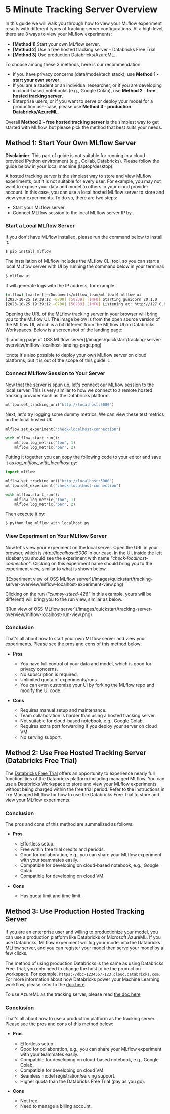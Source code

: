 
# 5 Minute Tracking Server Overview

In this guide we will walk you through how to view your MLflow experiment results with different types of
tracking server configurations. At a high level, there are 3 ways to view your MLflow experiments:

- **[Method 1]** Start your own MLflow server.
- **[Method 2]** Use a free hosted tracking server - Databricks Free Trial.
- **[Method 3]** Use production Databricks/AzureML.

To choose among these 3 methods, here is our recommendation:

- If you have privacy concerns (data/model/tech stack), use **Method 1 - start your own server**.
- If you are a student or an individual researcher, or if you are developing in cloud-based notebooks (e.g., Google
  Colab), use **Method 2 - free hosted tracking server**.
- Enterprise users, or if you want to serve or deploy your model for a production use-case, please use
  **Method 3 - production Databricks/AzureML**.

Overall **Method 2 - free hosted tracking server** is the simplest way to get started with MLflow, but please
pick the method that best suits your needs.

## Method 1: Start Your Own MLflow Server

**Disclaimier**: This part of guide is not suitable for running in a cloud-provided IPython environment
(e.g., Collab, Databricks). Please follow the guide below in your local machine (laptop/desktop).

A hosted tracking server is the simplest way to store and view MLflow experiments, but it is not suitable for
every user. For example, you may not want to expose your data and model to others in your cloud provider account. In this case,
you can use a local hosted MLflow server to store and view your experiments. To do so, there are two steps:

- Start your MLflow server.
- Connect MLflow session to the local MLflow server IP by <APILink fn="mlflow.set_tracking_uri" />.

### Start a Local MLflow Server

If you don't have MLflow installed, please run the command below to install it:

```bash
$ pip install mlflow
```

The installation of MLflow includes the MLflow CLI tool, so you can start a local MLflow server with UI
by running the command below in your terminal:

```bash
$ mlflow ui
```

It will generate logs with the IP address, for example:

```bash
(mlflow) [master][~/Documents/mlflow_team/mlflow]$ mlflow ui
[2023-10-25 19:39:12 -0700] [50239] [INFO] Starting gunicorn 20.1.0
[2023-10-25 19:39:12 -0700] [50239] [INFO] Listening at: http://127.0.0.1:5000 (50239)
```

Opening the URL of the MLflow tracking server in your browser will bring you to the MLflow UI. The image below is from the open source version of the MLflow UI,
which is a bit different from the MLflow UI on Databricks Workspaces. Below is a screenshot of the landing page:

<div className="center-div" style={{ width: 800, maxWidth: "100%" }}>
  ![Landing page of OSS MLflow server](/images/quickstart/tracking-server-overview/mlflow-localhost-landing-page.png)
</div>

:::note
It's also possible to deploy your own MLflow server on cloud platforms, but it is out of the scope of this guide.
:::

### Connect MLflow Session to Your Server

Now that the server is spun up, let's connect our MLflow session to the local server. This is very
similar to how we connect to a remote hosted tracking provider such as the Databricks platform.

```python
mlflow.set_tracking_uri("http://localhost:5000")
```

Next, let's try logging some dummy metrics. We can view these test metrics on the local hosted UI:

```python
mlflow.set_experiment("check-localhost-connection")

with mlflow.start_run():
    mlflow.log_metric("foo", 1)
    mlflow.log_metric("bar", 2)
```

Putting it together you can copy the following code to your editor and save it as _log_mlflow_with_localhost.py_:

```python
import mlflow

mlflow.set_tracking_uri("http://localhost:5000")
mlflow.set_experiment("check-localhost-connection")

with mlflow.start_run():
    mlflow.log_metric("foo", 1)
    mlflow.log_metric("bar", 2)
```

Then execute it by:

```bash
$ python log_mlflow_with_localhost.py
```

### View Experiment on Your MLflow Server

Now let's view your experiment on the local server. Open the URL in your browser, which is _http://localhost:5000_
in our case. In the UI, inside the left sidebar you should see the experiment with name
_"check-localhost-connection"_. Clicking on this experiment name should bring you to the experiment view, similar to what is shown below.

<div className="center-div" style={{ width: 800, maxWidth: "100%" }}>
  ![Experiment view of OSS MLflow server](/images/quickstart/tracking-server-overview/mlflow-localhost-experiment-view.png)
</div>

Clicking on the run (_"clumsy-steed-426"_ in this example, yours will be different) will bring you to the run view, similar as below.

<div className="center-div" style={{ width: 800, maxWidth: "100%" }}>
  ![Run view of OSS MLflow server](/images/quickstart/tracking-server-overview/mlflow-localhost-run-view.png)
</div>

### Conclusion

That's all about how to start your own MLflow server and view your experiments. Please see the pros and cons
of this method below:

- **Pros**

  - You have full control of your data and model, which is good for privacy concerns.
  - No subscription is required.
  - Unlimited quota of experiments/runs.
  - You can even customize your UI by forking the MLflow repo and modify the UI code.

- **Cons**

  - Requires manual setup and maintenance.
  - Team collaboration is harder than using a hosted tracking server.
  - Not suitable for cloud-based notebook, e.g., Google Colab.
  - Requires extra port forwarding if you deploy your server on cloud VM.
  - No serving support.

## Method 2: Use Free Hosted Tracking Server (Databricks Free Trial)
The [Databricks Free Trial](https://docs.databricks.com/en/getting-started/free-trial.html) offers an opportunity to experience 
nearly full functionlities of the Databricks platform including managed MLflow. 
You can use a Databricks Workspace to store and view your MLflow experiments without being charged within the free trial period.
Refer to the instructions in <Link to="/getting-started/databricks-trial/" target="_blank">Try Managed MLflow</Link> 
for how to use the Databricks Free Trial to store and view your MLflow experiments.

### Conclusion

The pros and cons of this method are summalized as follows:

- **Pros**

  - Effortless setup.
  - Free within free trial credits and periods.
  - Good for collaboration, e.g., you can share your MLflow experiment with your teammates easily.
  - Compatible for developing on cloud-based notebook, e.g., Google Colab.
  - Compatible for developing on cloud VM.

- **Cons**

  - Has quota limit and time limit.

## Method 3: Use Production Hosted Tracking Server

If you are an enterprise user and willing to productionize your model, you can use a production platform like
Databricks or Microsoft AzureML. If you use Databricks, MLflow experiment will log your model into the Databricks
MLflow server, and you can register your model then serve your model by a few clicks. 

The method of using production Databricks is the same as using Databricks Free Trial, you only need to
change the host to be the production workspace. For example, `https://dbc-1234567-123.cloud.databricks.com`.
For more information about how Databricks power your Machine Learning workflow, please refer to the [doc
here](https://docs.databricks.com/en/machine-learning/index.html).

To use AzureML as the tracking server, please read
[the doc here](https://learn.microsoft.com/en-us/azure/machine-learning/how-to-use-mlflow-cli-runs?view=azureml-api-2&tabs=interactive%2Ccli)

### Conclusion

That's all about how to use a production platform as the tracking server. Please see the pros and cons
of this method below:

- **Pros**

  - Effortless setup.
  - Good for collaboration, e.g., you can share your MLflow experiment with your teammates easily.
  - Compatible for developing on cloud-based notebook, e.g., Google Colab.
  - Compatible for developing on cloud VM.
  - Seamless model registration/serving support.
  - Higher quota than the Databricks Free Trial (pay as you go).

- **Cons**

  - Not free.
  - Need to manage a billing account.
